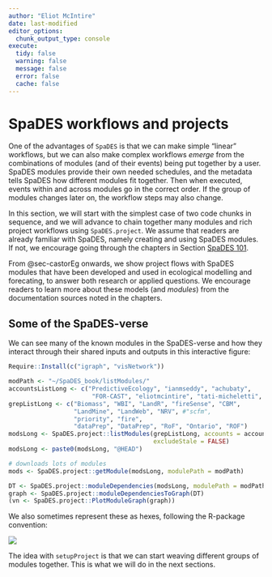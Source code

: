 ```yaml
---
author: "Eliot McIntire"
date: last-modified
editor_options:
  chunk_output_type: console
execute:
  tidy: false
  warning: false
  message: false
  error: false
  cache: false
---
```


# SpaDES workflows and projects

One of the advantages of `SpaDES` is that we can make simple "linear"
workflows, but we can also make complex workflows *emerge* from the
combinations of modules (and of their events) being put together by a
user. SpaDES modules provide their own needed schedules, and the
metadata tells SpaDES how different modules fit together. Then when
executed, events within and across modules go in the correct order. If
the group of modules changes later on, the workflow steps may also
change.

In this section, we will start with the simplest case of two code chunks
in sequence, and we will advance to chain together many modules and rich
project workflows using `SpaDES.project`. We assume that readers are
already familiar with SpaDES, namely creating and using SpaDES modules.
If not, we encourage going through the chapters in Section [SpaDES
101](SpaDESbasics.qmd).

From @sec-castorEg onwards, we show project flows with SpaDES modules
that have been developed and used in ecological modelling and
forecating, to answer both research or applied questions. We encourage
readers to learn more about these models (and *modules*) from the
documentation sources noted in the chapters.

## Some of the SpaDES-verse

We can see many of the known modules in the SpaDES-verse and how they interact through their shared inputs and outputs in this interactive figure:

```r
Require::Install(c("igraph", "visNetwork"))

modPath <- "~/SpaDES_book/listModules/"
accountsListLong <- c("PredictiveEcology", "ianmseddy", "achubaty",
                       "FOR-CAST", "eliotmcintire", "tati-micheletti", "CeresBarros")
grepListLong <- c("Biomass", "WBI", "LandR", "fireSense", "CBM",
                  "LandMine", "LandWeb", "NRV", #"scfm",
                  "priority", "fire",
                  "dataPrep", "DataPrep", "RoF", "Ontario", "ROF")
modsLong <- SpaDES.project::listModules(grepListLong, accounts = accountsListLong,
                                        excludeStale = FALSE)
modsLong <- paste0(modsLong, "@HEAD")

# downloads lots of modules
mods <- SpaDES.project::getModule(modsLong, modulePath = modPath)

DT <- SpaDES.project::moduleDependencies(modsLong, modulePath = modPath)
graph <- SpaDES.project::moduleDependenciesToGraph(DT)
(vn <- SpaDES.project::PlotModuleGraph(graph))
```

We also sometimes represent these as hexes, following the R-package convention:

![](assets/img/Hexes.png)


The idea with `setupProject` is that we can start weaving different groups of modules together. This is what we will do in the next sections.
